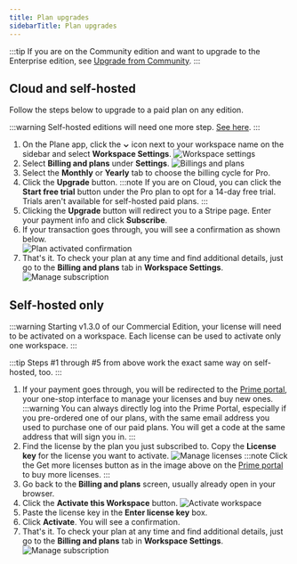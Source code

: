 ```yaml
---
title: Plan upgrades
sidebarTitle: Plan upgrades
---
```


:::tip
If you are on the Community edition and want to upgrade to the Enterprise edition, see [Upgrade from Community](https://developers.plane.so/self-hosting/upgrade-from-community).
:::

## Cloud and self-hosted

Follow the steps below to upgrade to a paid plan on any edition.

:::warning
Self-hosted editions will need one more step. [See here](#self-hosted-only).
:::

1. On the Plane app, click the **⌄** icon next to your workspace name on the sidebar and select **Workspace Settings**.
   ![Workspace settings](https://media.docs.plane.so/activate-license/workspace-settings.webp)
2. Select **Billing and plans** under **Settings**.
   ![Billings and plans](https://media.docs.plane.so/activate-license/billing-and-plans-cloud.webp)
3. Select the **Monthly** or **Yearly** tab to choose the billing cycle for Pro.
4. Click the **Upgrade** button. 
    :::note 
    If you are on Cloud, you can click the **Start free trial** button under the Pro plan to opt for a 14-day free trial. Trials aren't available for self-hosted paid plans.
    :::
5. Clicking the **Upgrade** button will redirect you to a Stripe page. Enter your payment info and click **Subscribe**.
6. If your transaction goes through, you will see a confirmation as shown below.  
   ![Plan activated confirmation](https://media.docs.plane.so/activate-license/activate-pro-license.webp)
7. That's it. To check your plan at any time and find additional details, just go to the **Billing and plans** tab in **Workspace Settings**.
    ![Manage subscription](https://media.docs.plane.so/activate-license/pro-activated-cloud.webp)

## Self-hosted only
   :::warning
   Starting v1.3.0 of our Commercial Edition, your license will need to be activated on a workspace. Each license can be used to activate only one workspace.
   :::
   
   :::tip
   Steps #1 through #5 from above work the exact same way on self-hosted, too. 
   :::

   1. If your payment goes through, you will be redirected to the [Prime portal](https://prime.plane.so/licenses), your one-stop interface to manage your licenses and buy new ones. 
      :::warning
      You can always directly log into the Prime Portal, especially if you pre-ordered one of our plans, with the same email address you used to purchase one of our paid plans. You will get a code at the same address that will sign you in.
      :::
   2. Find the license by the plan you just subscribed to. Copy the **License key** for the license you want to activate. 
      ![Manage licenses](https://media.docs.plane.so/activate-license/copy-license-key.webp)
      :::note
      Click the Get more licenses button as in the image above on the [Prime portal](https://prime.plane.so/licenses/plans) to buy more licenses.
      :::
   3. Go back to the **Billing and plans** screen, usually already open in your browser.
   4. Click the **Activate this Workspace** button.
      ![Activate workspace](https://media.docs.plane.so/activate-license/enter-license-key-selfhosted.webp)
   5. Paste the license key in the **Enter license key** box.
   5. Click **Activate**. You will see a confirmation. 
   6. That's it. To check your plan at any time and find additional details, just go to the **Billing and plans** tab in **Workspace Settings**.
    ![Manage subscription](https://media.docs.plane.so/activate-license/pro-activated-cloud.webp)
